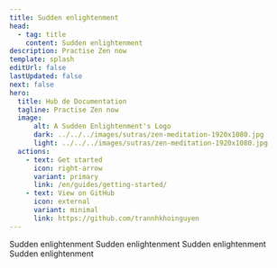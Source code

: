 ```yaml
---
title: Sudden enlightenment
head:
  - tag: title
    content: Sudden enlightenment
description: Practise Zen now
template: splash
editUrl: false
lastUpdated: false
next: false
hero:
  title: Hub de Documentation
  tagline: Practise Zen now
  image:
      alt: A Sudden Enlightenment's Logo
      dark: ../../../images/sutras/zen-meditation-1920x1080.jpg
      light: ../../../images/sutras/zen-meditation-1920x1080.jpg
  actions:
    - text: Get started
      icon: right-arrow
      variant: primary
      link: /en/guides/getting-started/
    - text: View on GitHub
      icon: external
      variant: minimal
      link: https://github.com/trannhkhoinguyen
---
```


<CardGrid stagger>

  <Card title="Sudden enlightenment" icon="document">
    Sudden enlightenment
  </Card>

  <Card title="Sudden enlightenment" icon="seti:eslint">
    Sudden enlightenment
  </Card>

   <Card title="Sudden enlightenment" icon="seti:puppet">
     Sudden enlightenment
  </Card>

   <Card title="Sudden enlightenment" icon="seti:terraform">
     Sudden enlightenment
  </Card>
</CardGrid>
